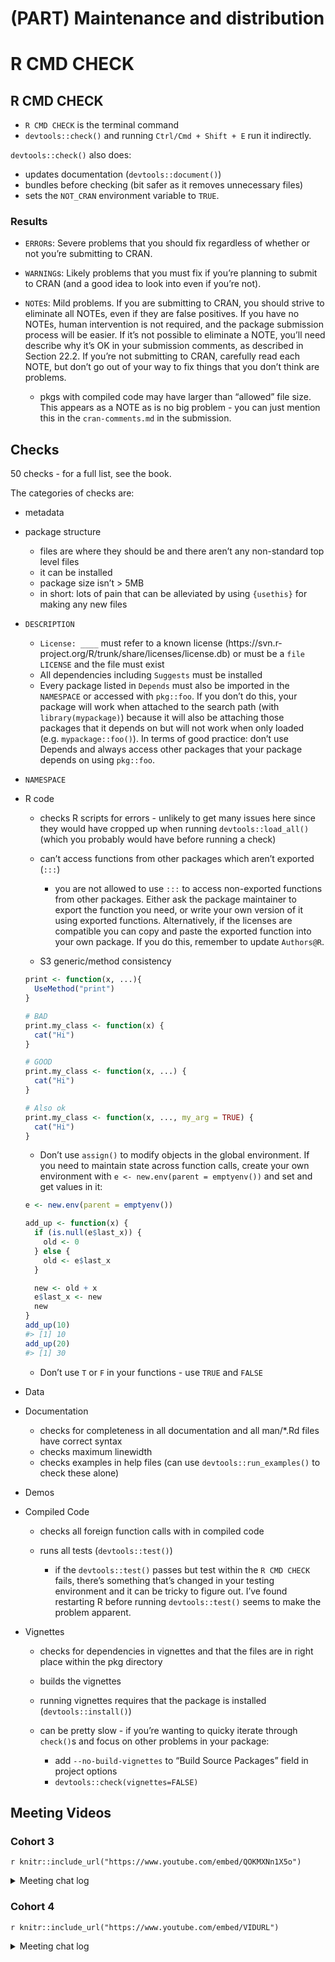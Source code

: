 # (PART) Maintenance and distribution {-}

# R CMD CHECK


## R CMD CHECK

- `R CMD CHECK` is the terminal command
- `devtools::check()` and running `Ctrl/Cmd + Shift + E` run it indirectly.

`devtools::check()` also does:

- updates documentation (`devtools::document()`)
- bundles before checking (bit safer as it removes unnecessary files)
- sets the `NOT_CRAN` environment variable to `TRUE`.


### Results

- `ERROR`s: Severe problems that you should fix regardless of whether or not you’re submitting to CRAN.
- `WARNING`s: Likely problems that you must fix if you’re planning to submit to CRAN (and a good idea to look into even if you’re not).
- `NOTE`s: Mild problems. If you are submitting to CRAN, you should strive to eliminate all NOTEs, even if they are false positives. If you have no NOTEs, human intervention is not required, and the package submission process will be easier. If it’s not possible to eliminate a NOTE, you’ll need describe why it’s OK in your submission comments, as described in Section 22.2. If you’re not submitting to CRAN, carefully read each NOTE, but don’t go out of your way to fix things that you don’t think are problems.

    - pkgs with compiled code may have larger than "allowed" file size. This appears as a NOTE as is no big problem - you can just mention this in the `cran-comments.md` in the submission.


## Checks

50 checks - for a full list, see the book.

The categories of checks are:

- metadata
- package structure

    - files are where they should be and there aren't any non-standard top level files
    - it can be installed
    - package size isn't > 5MB
    - in short: lots of pain that can be alleviated by using `{usethis}` for making any new files

- `DESCRIPTION`

    - `License: ____` must refer to a known license (https://svn.r-project.org/R/trunk/share/licenses/license.db) or must be a `file LICENSE` and the file must exist
    - All dependencies including `Suggests` must be installed
    - Every package listed in `Depends` must also be imported in the `NAMESPACE` or accessed with `pkg::foo`. If you don’t do this, your package will work when attached to the search path (with `library(mypackage)`) because it will also be attaching those packages that it depends on but will not work when only loaded (e.g. `mypackage::foo()`). In terms of good practice: don't use Depends and always access other packages that your package depends on using `pkg::foo`.

- `NAMESPACE`
- R code

    - checks R scripts for errors - unlikely to get many issues here since they would have cropped up when running `devtools::load_all()` (which you probably would have before running a check)
    - can't access functions from other packages which aren't exported (`:::`)

        - you are not allowed to use `:::` to access non-exported functions from other packages. Either ask the package maintainer to export the function you need, or write your own version of it using exported functions. Alternatively, if the licenses are compatible you can copy and paste the exported function into your own package. If you do this, remember to update `Authors@R`.
    
    - S3 generic/method consistency

    ```r
    print <- function(x, ...){
      UseMethod("print")
    }
    
    # BAD
    print.my_class <- function(x) {
      cat("Hi")
    }
    
    # GOOD
    print.my_class <- function(x, ...) {
      cat("Hi")
    }
    
    # Also ok
    print.my_class <- function(x, ..., my_arg = TRUE) {
      cat("Hi")
    }
    ```

    - Don’t use `assign()` to modify objects in the global environment. If you need to maintain state across function calls, create your own environment with `e <- new.env(parent = emptyenv())` and set and get values in it:
        
    ```r
    e <- new.env(parent = emptyenv())
    
    add_up <- function(x) {
      if (is.null(e$last_x)) {
        old <- 0
      } else {
        old <- e$last_x
      }
    
      new <- old + x
      e$last_x <- new
      new
    }
    add_up(10)
    #> [1] 10
    add_up(20)
    #> [1] 30
    ```

    - Don't use `T` or `F` in your functions - use `TRUE` and `FALSE`

- Data
- Documentation

    - checks for completeness in all documentation and all man/*.Rd files have correct syntax
    - checks maximum linewidth
    - checks examples in help files (can use `devtools::run_examples()` to check these alone)

- Demos
- Compiled Code

    - checks all foreign function calls with in compiled code
    - runs all tests (`devtools::test()`)
    
        - if the `devtools::test()` passes but test within the `R CMD CHECK` fails, there's something that's changed in your testing environment and it can be tricky to figure out. I've found restarting R before running `devtools::test()` seems to make the problem apparent.

- Vignettes
    
    - checks for dependencies in vignettes and that the files are in right place within the pkg directory
    - builds the vignettes
    - running vignettes requires that the package is installed (`devtools::install()`)
    - can be pretty slow - if you're wanting to quicky iterate through `check()`s and focus on other problems in your package:
        
        - add `--no-build-vignettes` to "Build Source Packages" field in project options
        - `devtools::check(vignettes=FALSE)`

## Meeting Videos

### Cohort 3

`r knitr::include_url("https://www.youtube.com/embed/QOKMXNn1X5o")`

<details>
<summary> Meeting chat log </summary>

```
00:48:13	Brendan Lam:	I don't know what CRAN reviews, but ROpenSci is pretty transparent about how they do software review: https://devguide.ropensci.org/
01:00:06	Arun Chavan:	omg
01:03:13	Brendan Lam:	Thanks Collin! You've done an exceptionally good job leading this cohort.
01:05:48	Arun Chavan:	https://rfordatascience.slack.com/archives/C0183F9UC2V/p1659977487900379
01:06:22	collinberke:	https://rfordatascience.slack.com/archives/C0183F9UC2V/p1659977487900379
01:08:19	collinberke:	https://avehtari.github.io/ROS-Examples/
01:11:12	Brendan Lam:	Same
```
</details>


### Cohort 4

`r knitr::include_url("https://www.youtube.com/embed/VIDURL")`

<details>
<summary> Meeting chat log </summary>

```
LOG
```
</details>
